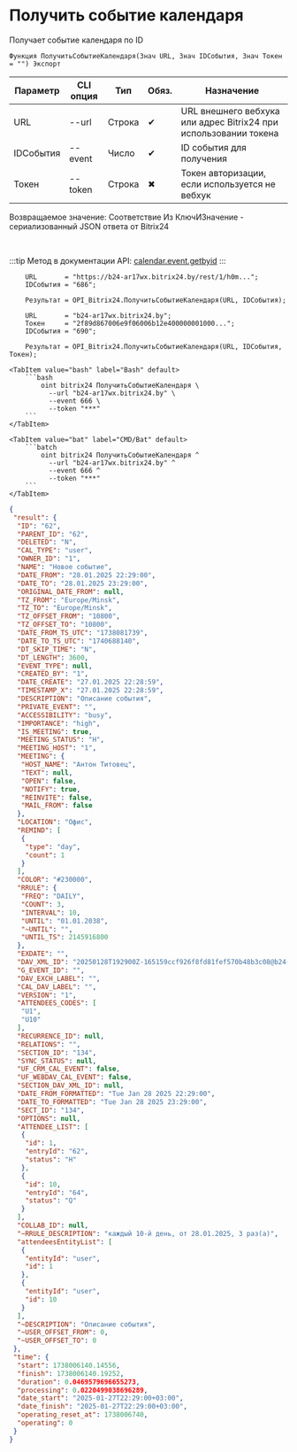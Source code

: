 ﻿---
sidebar_position: 3
---


# Получить событие календаря
 Получает событие календаря по ID



`Функция ПолучитьСобытиеКалендаря(Знач URL, Знач IDСобытия, Знач Токен = "") Экспорт`

  | Параметр | CLI опция | Тип | Обяз. | Назначение |
  |-|-|-|-|-|
  | URL | --url | Строка | &#x2714; | URL внешнего вебхука или адрес Bitrix24 при использовании токена |
  | IDСобытия | --event | Число | &#x2714; | ID события для получения |
  | Токен | --token | Строка | &#x2716; | Токен авторизации, если используется не вебхук |

  
  Возвращаемое значение:   Соответствие Из КлючИЗначение - сериализованный JSON ответа от Bitrix24

<br/>

:::tip
Метод в документации API: [calendar.event.getbyid](https://apidocs.bitrix24.ru/api-reference/calendar/calendar-event/calendar-event-get-by-id.html)
:::
<br/>



```bsl title="Пример использования для 1С:Предприятие/OneScript"
    URL       = "https://b24-ar17wx.bitrix24.by/rest/1/h0m...";
    IDСобытия = "686";

    Результат = OPI_Bitrix24.ПолучитьСобытиеКалендаря(URL, IDСобытия);

    URL       = "b24-ar17wx.bitrix24.by";
    Токен     = "2f89d867006e9f06006b12e400000001000...";
    IDСобытия = "690";

    Результат = OPI_Bitrix24.ПолучитьСобытиеКалендаря(URL, IDСобытия, Токен);
```
    

 <Tabs>
  
    <TabItem value="bash" label="Bash" default>
        ```bash
            oint bitrix24 ПолучитьСобытиеКалендаря \
              --url "b24-ar17wx.bitrix24.by" \
              --event 666 \
              --token "***"
        ```
    </TabItem>
  
    <TabItem value="bat" label="CMD/Bat" default>
        ```batch
            oint bitrix24 ПолучитьСобытиеКалендаря ^
              --url "b24-ar17wx.bitrix24.by" ^
              --event 666 ^
              --token "***"
        ```
    </TabItem>
</Tabs>


```json title="Результат"
{
 "result": {
  "ID": "62",
  "PARENT_ID": "62",
  "DELETED": "N",
  "CAL_TYPE": "user",
  "OWNER_ID": "1",
  "NAME": "Новое событие",
  "DATE_FROM": "28.01.2025 22:29:00",
  "DATE_TO": "28.01.2025 23:29:00",
  "ORIGINAL_DATE_FROM": null,
  "TZ_FROM": "Europe/Minsk",
  "TZ_TO": "Europe/Minsk",
  "TZ_OFFSET_FROM": "10800",
  "TZ_OFFSET_TO": "10800",
  "DATE_FROM_TS_UTC": "1738081739",
  "DATE_TO_TS_UTC": "1740688140",
  "DT_SKIP_TIME": "N",
  "DT_LENGTH": 3600,
  "EVENT_TYPE": null,
  "CREATED_BY": "1",
  "DATE_CREATE": "27.01.2025 22:28:59",
  "TIMESTAMP_X": "27.01.2025 22:28:59",
  "DESCRIPTION": "Описание события",
  "PRIVATE_EVENT": "",
  "ACCESSIBILITY": "busy",
  "IMPORTANCE": "high",
  "IS_MEETING": true,
  "MEETING_STATUS": "H",
  "MEETING_HOST": "1",
  "MEETING": {
   "HOST_NAME": "Антон Титовец",
   "TEXT": null,
   "OPEN": false,
   "NOTIFY": true,
   "REINVITE": false,
   "MAIL_FROM": false
  },
  "LOCATION": "Офис",
  "REMIND": [
   {
    "type": "day",
    "count": 1
   }
  ],
  "COLOR": "#230000",
  "RRULE": {
   "FREQ": "DAILY",
   "COUNT": 3,
   "INTERVAL": 10,
   "UNTIL": "01.01.2038",
   "~UNTIL": "",
   "UNTIL_TS": 2145916800
  },
  "EXDATE": "",
  "DAV_XML_ID": "20250128T192900Z-165159ccf926f8fd81fef570b48b3c08@b24-ar17wx.bitrix24.by",
  "G_EVENT_ID": "",
  "DAV_EXCH_LABEL": "",
  "CAL_DAV_LABEL": "",
  "VERSION": "1",
  "ATTENDEES_CODES": [
   "U1",
   "U10"
  ],
  "RECURRENCE_ID": null,
  "RELATIONS": "",
  "SECTION_ID": "134",
  "SYNC_STATUS": null,
  "UF_CRM_CAL_EVENT": false,
  "UF_WEBDAV_CAL_EVENT": false,
  "SECTION_DAV_XML_ID": null,
  "DATE_FROM_FORMATTED": "Tue Jan 28 2025 22:29:00",
  "DATE_TO_FORMATTED": "Tue Jan 28 2025 23:29:00",
  "SECT_ID": "134",
  "OPTIONS": null,
  "ATTENDEE_LIST": [
   {
    "id": 1,
    "entryId": "62",
    "status": "H"
   },
   {
    "id": 10,
    "entryId": "64",
    "status": "Q"
   }
  ],
  "COLLAB_ID": null,
  "~RRULE_DESCRIPTION": "каждый 10-й день, от 28.01.2025, 3 раз(а)",
  "attendeesEntityList": [
   {
    "entityId": "user",
    "id": 1
   },
   {
    "entityId": "user",
    "id": 10
   }
  ],
  "~DESCRIPTION": "Описание события",
  "~USER_OFFSET_FROM": 0,
  "~USER_OFFSET_TO": 0
 },
 "time": {
  "start": 1738006140.14556,
  "finish": 1738006140.19252,
  "duration": 0.0469579696655273,
  "processing": 0.0220499038696289,
  "date_start": "2025-01-27T22:29:00+03:00",
  "date_finish": "2025-01-27T22:29:00+03:00",
  "operating_reset_at": 1738006740,
  "operating": 0
 }
}
```
